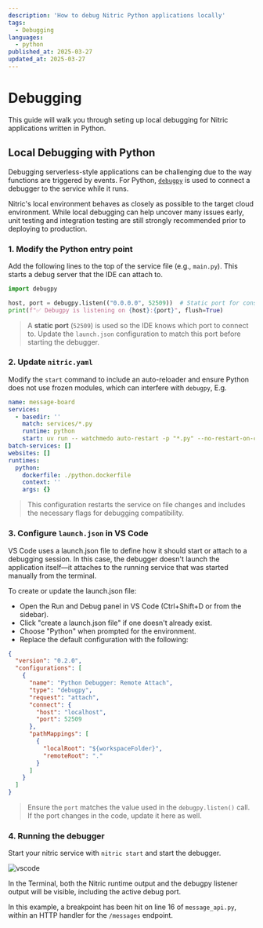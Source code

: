 ```yaml
---
description: 'How to debug Nitric Python applications locally'
tags:
  - Debugging
languages:
  - python
published_at: 2025-03-27
updated_at: 2025-03-27
---
```


# Debugging

This guide will walk you through seting up local debugging for Nitric applications written in Python.

## Local Debugging with Python

Debugging serverless-style applications can be challenging due to the way functions are triggered by events. For Python, [`debugpy`](https://github.com/microsoft/debugpy) is used to connect a debugger to the service while it runs.

Nitric's local environment behaves as closely as possible to the target cloud environment. While local debugging can help uncover many issues early, unit testing and integration testing are still strongly recommended prior to deploying to production.

### 1. Modify the Python entry point

Add the following lines to the top of the service file (e.g., `main.py`). This starts a debug server that the IDE can attach to.

```python
import debugpy

host, port = debugpy.listen(("0.0.0.0", 52509))  # Static port for consistent debugging
print(f"✅ Debugpy is listening on {host}:{port}", flush=True)
```

> A **static port** (`52509`) is used so the IDE knows which port to connect to. Update the `launch.json` configuration to match this port before starting the debugger.

### 2. Update `nitric.yaml`

Modify the `start` command to include an auto-reloader and ensure Python does not use frozen modules, which can interfere with `debugpy`, E.g.

```yaml
name: message-board
services:
  - basedir: ''
    match: services/*.py
    runtime: python
    start: uv run -- watchmedo auto-restart -p "*.py" --no-restart-on-command-exit -R -- python -Xfrozen_modules=off $SERVICE_PATH
batch-services: []
websites: []
runtimes:
  python:
    dockerfile: ./python.dockerfile
    context: ''
    args: {}
```

> This configuration restarts the service on file changes and includes the necessary flags for debugging compatibility.

### 3. Configure `launch.json` in VS Code

VS Code uses a launch.json file to define how it should start or attach to a debugging session. In this case, the debugger doesn't launch the application itself—it attaches to the running service that was started manually from the terminal.

To create or update the launch.json file:

- Open the Run and Debug panel in VS Code (Ctrl+Shift+D or from the sidebar).
- Click "create a launch.json file" if one doesn't already exist.
- Choose "Python" when prompted for the environment.
- Replace the default configuration with the following:

```json
{
  "version": "0.2.0",
  "configurations": [
    {
      "name": "Python Debugger: Remote Attach",
      "type": "debugpy",
      "request": "attach",
      "connect": {
        "host": "localhost",
        "port": 52509
      },
      "pathMappings": [
        {
          "localRoot": "${workspaceFolder}",
          "remoteRoot": "."
        }
      ]
    }
  ]
}
```

> Ensure the `port` matches the value used in the `debugpy.listen()` call. If the port changes in the code, update it here as well.

### 4. Running the debugger

Start your nitric service with `nitric start` and start the debugger.

![vscode](/docs/images/guides/python-debugging/debugger.png)

In the Terminal, both the Nitric runtime output and the debugpy listener output will be visible, including the active debug port.

In this example, a breakpoint has been hit on line 16 of `message_api.py`, within an HTTP handler for the `/messages` endpoint.
